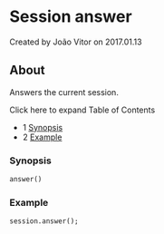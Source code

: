 
# Session answer 

 Created by  João Vitor on 2017.01.13

## About

Answers the current session.

Click here to expand Table of Contents

* 1 [Synopsis](#synopsis)
* 2 [Example](#example)

### Synopsis

```xml
answer()
```

### Example

```xml
session.answer();
```


